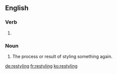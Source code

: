 ==English==

===Verb===
{{head|en|present participle}}

# {{present participle of|restyle|lang=en|nocat=1}}

===Noun===
{{en-noun}}

# The process or result of styling something again.

[[de:restyling]]
[[fr:restyling]]
[[ko:restyling]]